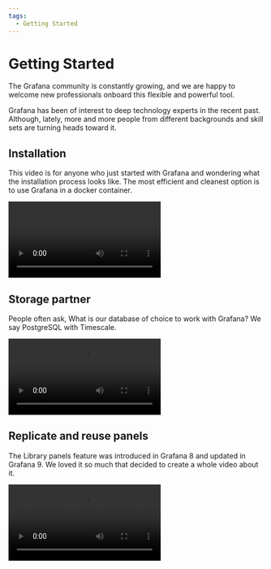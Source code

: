 ```yaml
---
tags:
  - Getting Started
---
```



# Getting Started

The Grafana community is constantly growing, and we are happy to welcome new professionals onboard this flexible and powerful tool.

Grafana has been of interest to deep technology experts in the recent past. Although, lately, more and more people from different backgrounds and skill sets are turning heads toward it.

## Installation

This video is for anyone who just started with Grafana and wondering what the installation process looks like. The most efficient and cleanest option is to use Grafana in a docker container.

<Video
  src="https://www.youtube.com/embed/xTQpV7B700w"
  title="How to Install Grafana for Data Analysts and Data Scientists."
/>

## Storage partner

People often ask, What is our database of choice to work with Grafana? We say PostgreSQL with Timescale.

<Video
  src="https://www.youtube.com/embed/SbjIWnrMIgk"
  title="PostgreSQL with Timescale in Grafana."
/>

## Replicate and reuse panels

The Library panels feature was introduced in Grafana 8 and updated in Grafana 9. We loved it so much that decided to create a whole video about it.

<Video
  src="https://www.youtube.com/embed/kCFH15QeIRY"
  title="Replicate and reuse panels in Grafana."
/>
